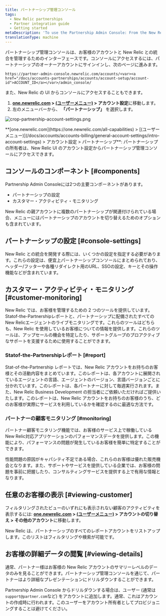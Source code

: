 ```yaml
---
title: パートナーシップ管理コンソール
tags:
  - New Relic partnerships
  - Partner integration guide
  - Getting started
metaDescription: 'To use the Partnership Admin Console: From the New Relic menu bar, select (partner account) > Account settings.'
translationType: machine
---
```



パートナーシップ管理コンソールは、お客様のアカウントと New Relic との統合を管理するためのインターフェースです。コンソールにアクセスするには、パートナーシップのオーナーアカウントにサインインし、次のページに進みます。

```
https://partner-admin-console.newrelic.com/accounts/<var><a href="/docs/accounts-partnerships/accounts/account-setup/account-id">ACCOUNT_ID</a></var>/admin_console/
```

また、New Relic の UI からコンソールにアクセスすることもできます。

1. **[one.newrelic.com](https://one.newrelic.com/all-capabilities) > [(ユーザーメニュー)](/docs/accounts/accounts-billing/general-account-settings/intro-account-settings) > アカウント設定**に移動します。
2. 左のメニューバーから、 **「パートナーシップ」** を選択します。

<img
  title="crop-partnership-account-settings.png"
  alt="crop-partnership-account-settings.png"
  src={accountsPartnershipSettings}
/>

<figcaption>
  **[one.newrelic.com](https://one.newrelic.com/all-capabilities) > [(ユーザーメニュー)](/docs/accounts/accounts-billing/general-account-settings/intro-account-settings) > アカウント設定 > パートナーシップ**: パートナーシップの所有者は、New Relic UI のアカウント設定からパートナーシップ管理コンソールにアクセスできます。
</figcaption>

## コンソールのコンポーネント [#components]

Partnership Admin Consoleには2つの主要コンポーネントがあります。

* パートナーシップの設定
* カスタマー・アクティビティ・モニタリング

New Relic の親アカウントに複数のパートナーシップが関連付けられている場合、メニューにはパートナーシップのアカウントを切り替えるためのオプションも含まれています。

## パートナーシップの設定 [#console-settings]

New Relic との統合を開発する際には、いくつかの設定を指定する必要があります。これらの設定は、便宜上パートナーシップコンソールにまとめられており、ヘッダー/フッターや各種リダイレクト用のURL、SSOの設定、キーとその操作機能などが含まれています。

## カスタマー・アクティビティ・モニタリング [#customer-monitoring]

New Relic では、お客様を管理するための 2 つのツールを提供しています。Statof-the-Partnershipレポートと、パートナーシップに配備されたすべてのNew Relicエージェントのライブモニタリングです。これらのツールはどちらも、New Relic を使用しているお客様についての情報を提供します。これらのツールは、アップセールの機会を特定したり、サポートグループのプロアクティブなサポートを支援するために使用することができます。

### Statof-the-Partnershipレポート [#report]

Stat-of-the-Partnership レポートでは、New Relic アカウントをお持ちのお客様とその活動内容をまとめています。このレポートは、各アカウントに展開されているエージェントの言語、エージェントのバージョン、言語バージョンごとに分かれています。このレポートは、各パートナーに対して毎週実行されます。また、New Relic Business Development の担当者にご依頼いただければご提供いたします。このレポートは、New Relic アカウントをお持ちのお客様のうち、どのお客様が実際にサービスを利用しているかを確認するのに最適な方法です。

### パートナーの顧客モニタリング [#monitoring]

パートナー顧客モニタリング機能では、お客様のサービス上で稼働しているNew Relic対応アプリケーションのパフォーマンスデータを提供します。この機能により、パフォーマンスの問題が発生しているお客様を簡単に特定することができます。

性能問題の原因がキャパシティ不足である場合、これらのお客様は優れた販売機会となります。また、サポートやサービスを提供している企業では、お客様の問題を事前に把握したり、コンサルティングサービスを提供する上で有用な情報となります。

## 任意のお客様の表示 [#viewing-customer]

フィルタリングされたビューのいずれにも表示されない顧客のアクティビティを表示するには: **[one.newrelic.com](https://one.newrelic.com/all-capabilities) > [(ユーザーメニュー)](/docs/accounts/accounts-billing/general-account-settings/intro-account-settings) > アカウントの切り替え > その他のアカウント**に移動します。

New Relic は、パートナーシップのすべてのレポートアカウントをリストアップします。このリストはフィルタリングや検索が可能です。

## お客様の詳細データの閲覧 [#viewing-details]

通常、パートナー様はお客様の New Relic アカウントのサマリーレベルのデータのみを見ることができます。パートナーシップ管理コンソールを通じて、パートナーはより詳細なプレゼンテーションにドリルダウンすることができます。

Partnership Admin Console からドリルダウンする場合は、ユーザー (通常は`support@partner.com`など) をアカウントに追加します。通常、これはアカウントの作成時に行われます。このユーザーをアカウント所有者としてプロビジョニングすることは避けてください。